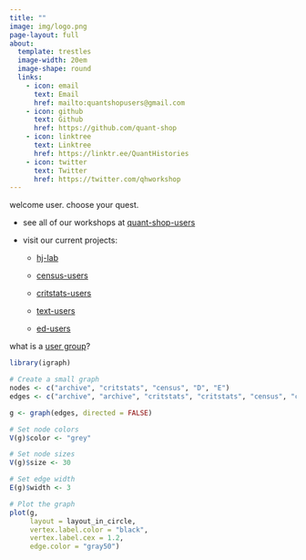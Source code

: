 ```yaml
---
title: ""
image: img/logo.png
page-layout: full
about:
  template: trestles
  image-width: 20em
  image-shape: round
  links:
    - icon: email
      text: Email
      href: mailto:quantshopusers@gmail.com
    - icon: github
      text: Github
      href: https://github.com/quant-shop
    - icon: linktree
      text: Linktree
      href: https://linktr.ee/QuantHistories
    - icon: twitter
      text: Twitter
      href: https://twitter.com/qhworkshop
---
```


welcome user. choose your quest.

- see all of our workshops at [quant-shop-users](quant-shop.qmd){.external target="_blank"}

- visit our current projects:

  - [hj-lab](https://hyeryeonjang.com/){.external target="_blank"}
  
  - [census-users](https://quant-shop.github.io/census/){.external target="_blank"}

  - [critstats-users](https://professornaite.github.io/critstats/){.external target="_blank"}

  - [text-users](https://professornaite.github.io/racism-stem-ed/){.external target="_blank"}

  - [ed-users](https://professornaite.github.io/racism-stem-ed/){.external target="_blank"}

what is a [user group](files/user-group.qmd){target="_blank"}?

```r
library(igraph)

# Create a small graph
nodes <- c("archive", "critstats", "census", "D", "E")
edges <- c("archive", "archive", "critstats", "critstats", "census", "census", "D", "D", "E", "E", "A", "critstats", "archive", "census")

g <- graph(edges, directed = FALSE)

# Set node colors
V(g)$color <- "grey"

# Set node sizes
V(g)$size <- 30

# Set edge width
E(g)$width <- 3
```

```r
# Plot the graph
plot(g, 
     layout = layout_in_circle,
     vertex.label.color = "black",
     vertex.label.cex = 1.2,
     edge.color = "gray50")
```

